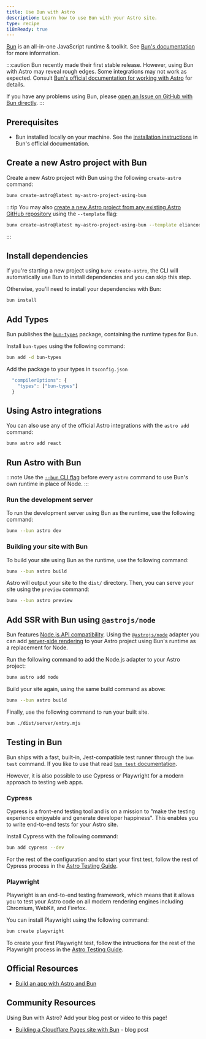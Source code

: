 ```yaml
---
title: Use Bun with Astro
description: Learn how to use Bun with your Astro site.
type: recipe
i18nReady: true
---
```


[Bun](https://bun.sh/) is an all-in-one JavaScript runtime & toolkit. See [Bun's documentation](https://bun.sh/docs) for more information.

:::caution
Bun recently made their first stable release. However, using Bun with Astro may reveal rough edges. Some integrations may not work as expected. Consult [Bun's official documentation for working with Astro](https://bun.sh/guides/ecosystem/astro) for details.

If you have any problems using Bun, please [open an Issue on GitHub with Bun directly](https://github.com/oven-sh/bun/issues/new/choose).
:::

## Prerequisites

- Bun installed locally on your machine. See the [installation instructions](https://bun.sh/docs/installation) in Bun's official documentation.

## Create a new Astro project with Bun

Create a new Astro project with Bun using the following `create-astro` command:

```bash
bunx create-astro@latest my-astro-project-using-bun
```

:::tip
You may also [create a new Astro project from any existing Astro GitHub repository](/en/install/auto/#starter-templates) using the `--template` flag:
```bash
bunx create-astro@latest my-astro-project-using-bun --template eliancodes/brutal
```
:::

## Install dependencies

If you're starting a new project using `bunx create-astro`, the CLI will automatically use Bun to install dependencies and you can skip this step.

Otherwise, you'll need to install your dependencies with Bun:

```bash
bun install
```

## Add Types

Bun publishes the [`bun-types`](https://www.npmjs.com/package/bun-types) package, containing the runtime types for Bun.

Install `bun-types` using the following command:

```sh
bun add -d bun-types
```

Add the package to your types in `tsconfig.json`

```ts title="tsconfig.json"
  "compilerOptions": {
    "types": ["bun-types"]
  }
```

## Using Astro integrations

You can also use any of the official Astro integrations with the `astro add` command:

```bash
bunx astro add react
```

## Run Astro with Bun

:::note
Use the [`--bun` CLI flag](https://bun.sh/docs/cli/bunx#shebangs) before every `astro` command to use Bun's own runtime in place of Node.
:::

### Run the development server

To run the development server using Bun as the runtime, use the following command:

```bash
bunx --bun astro dev
```

### Building your site with Bun

To build your site using Bun as the runtime, use the following command:

```bash
bunx --bun astro build
```

Astro will output your site to the `dist/` directory. Then, you can serve your site using the `preview` command:

```bash
bunx --bun astro preview
```

## Add SSR with Bun using `@astrojs/node`

Bun features [Node.js API compatibility](https://bun.sh/docs/runtime/nodejs-apis). Using the [`@astrojs/node`](/en/guides/integrations-guide/node/) adapter you can add [server-side rendering](/en/guides/server-side-rendering/) to your Astro project using Bun's runtime as a replacement for Node.

Run the following command to add the Node.js adapter to your Astro project:

```bash
bunx astro add node
```

Build your site again, using the same build command as above:

```bash
bunx --bun astro build
```
Finally, use the following command to run your built site.

```bash
bun ./dist/server/entry.mjs
```

## Testing in Bun

Bun ships with a fast, built-in, Jest-compatible test runner through the `bun test` command. If you like to use that read [`bun test` documentation](https://bun.sh/docs/cli/test).

However, it is also possible to use Cypress or Playwright for a modern approach to testing web apps.

### Cypress

Cypress is a front-end testing tool and is on a mission to "make the testing experience enjoyable and generate developer happiness". This enables you to write end-to-end tests for your Astro site.

Install Cypress with the following command:

```bash
bun add cypress --dev
```

For the rest of the configuration and to start your first test, follow the rest of Cypress process in the [Astro Testing Guide](https://docs.astro.build/en/guides/testing/#configuration).

### Playwright

Playwright is an end-to-end testing framework, which means that it allows you to test your Astro code on all modern rendering engines including Chromium, WebKit, and Firefox.

You can install Playwright using the following command:

```bash
bun create playwright
```

To create your first Playwright test, follow the intructions for the rest of the Playwright process in the [Astro Testing Guide](https://docs.astro.build/en/guides/testing/#create-your-first-playwright-test).

## Official Resources

- [Build an app with Astro and Bun](https://bun.sh/guides/ecosystem/astro)

## Community Resources

Using Bun with Astro? Add your blog post or video to this page!

- [Building a Cloudflare Pages site with Bun](https://blog.otterlord.dev/posts/hello-from-bun/) - blog post
